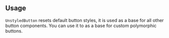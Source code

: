 

## Usage

`UnstyledButton` resets default button styles, it is used as a
base for all other button components. You can use it to as a base for custom
polymorphic buttons.

<Demo data={UnstyledButtonDemos.usage} />

<Polymorphic
  defaultElement="button"
  changeToElement="a"
  component="UnstyledButton"
/>

<GetElementRef component="UnstyledButton" refType="button" />
